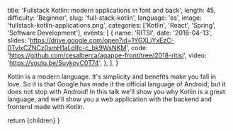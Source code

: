 
  title: 'Fullstack Kotlin: modern applications in font and back',
  length: 45,
  difficulty: 'Beginner',
  slug: 'full-stack-kotlin',
  language: 'es',
  image: 'fullstack-kotlin-applications.png',
  categories: ['Kotlin', 'React', 'Spring', 'Software Development'],
  events: [
    {
      name: 'RITSI',
      date: '2018-04-13',
      slides: 'https://drive.google.com/open?id=1YGXLiYxEzC-0TvlxCZNCz0smH1aLdIfc-c_bk9WsNKM',
      code: 'https://github.com/cesalberca/agappe-front/tree/2018-ritisi',
      video: 'https://youtu.be/SuykoyC0T74',
    },
  ],
}

Kotlin is a modern language. It's simplicity and benefits make you fall in love. So it is that Google has made it the official language of Android; but it does not stop with Android! In this talk we'll show you why Kotlin is a great language, and we'll show you a web application with the backend and frontend made with Kotlin.

  return <Layout slug="full-stack-kotlin">{children}</Layout>
}
